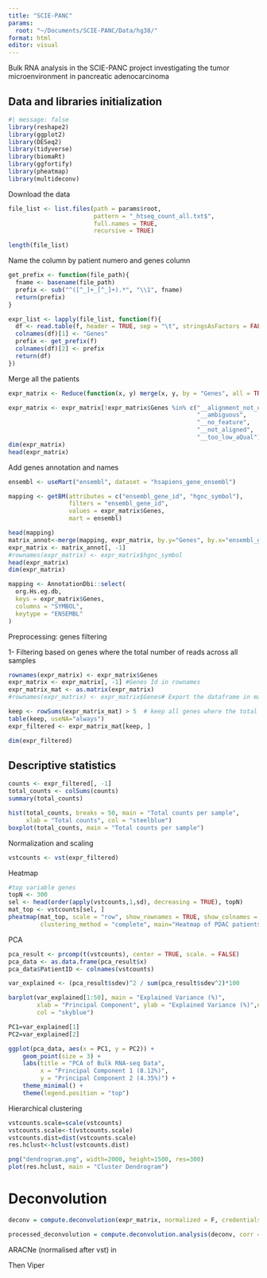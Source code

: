 ```yaml
---
title: "SCIE-PANC"
params: 
  root: "~/Documents/SCIE-PANC/Data/hg38/"
format: html
editor: visual
---
```


Bulk RNA analysis in the SCIE-PANC project investigating the tumor microenvironment in pancreatic adenocarcinoma

## Data and libraries initialization

```r
#| message: false
library(reshape2)
library(ggplot2)
library(DESeq2)
library(tidyverse)
library(biomaRt)
library(ggfortify)
library(pheatmap)
library(multideconv)
```

Download the data

```r
file_list <- list.files(path = params$root, 
                        pattern = "_htseq_count_all.txt$", 
                        full.names = TRUE, 
                        recursive = TRUE)

length(file_list)
```

Name the column by patient numero and genes column

```r
get_prefix <- function(file_path){
  fname <- basename(file_path)
  prefix <- sub("^([^_]+_[^_]+).*", "\\1", fname)
  return(prefix)
}

expr_list <- lapply(file_list, function(f){
  df <- read.table(f, header = TRUE, sep = "\t", stringsAsFactors = FALSE)
  colnames(df)[1] <- "Genes"
  prefix <- get_prefix(f)
  colnames(df)[2] <- prefix
  return(df)
})
```

Merge all the patients

```r
expr_matrix <- Reduce(function(x, y) merge(x, y, by = "Genes", all = TRUE), expr_list)
```

```r
expr_matrix <- expr_matrix[!expr_matrix$Genes %in% c("__alignment_not_unique",
                                                     "__ambiguous",
                                                     "__no_feature",
                                                     "__not_aligned",
                                                     "__too_low_aQual"), ]
dim(expr_matrix)
head(expr_matrix)
```

Add genes annotation and names

```r
ensembl <- useMart("ensembl", dataset = "hsapiens_gene_ensembl")

mapping <- getBM(attributes = c("ensembl_gene_id", "hgnc_symbol"),
                 filters = "ensembl_gene_id",
                 values = expr_matrix$Genes,
                 mart = ensembl)

head(mapping)
matrix_annot<-merge(mapping, expr_matrix, by.y="Genes", by.x="ensembl_gene_id")
expr_matrix <- matrix_annot[, -1]
#rownames(expr_matrix) <- expr_matrix$hgnc_symbol
head(expr_matrix)
dim(expr_matrix)
```

```r
mapping <- AnnotationDbi::select(
  org.Hs.eg.db,
  keys = expr_matrix$Genes,
  columns = "SYMBOL",
  keytype = "ENSEMBL"
)
```

Preprocessing: genes filtering

1- Filtering based on genes where the total number of reads across all samples

```r
rownames(expr_matrix) <- expr_matrix$Genes
expr_matrix <- expr_matrix[, -1] #Genes Id in rownames
expr_matrix_mat <- as.matrix(expr_matrix)
#rownames(expr_matrix) <- expr_matrix$Genes# Export the dataframe in matrix        

keep <- rowSums(expr_matrix_mat) > 5  # keep all genes where the total number of reads across all samples is greater than 5
table(keep, useNA="always") 
expr_filtered <- expr_matrix_mat[keep, ]

dim(expr_filtered) 
```

## Descriptive statistics

```r
counts <- expr_filtered[, -1]
total_counts <- colSums(counts)
summary(total_counts)

hist(total_counts, breaks = 50, main = "Total counts per sample",
     xlab = "Total counts", col = "steelblue")
boxplot(total_counts, main = "Total counts per sample")
```

Normalization and scaling

```r
vstcounts <- vst(expr_filtered)
```

Heatmap

```r
#top variable genes
topN <- 300
sel <- head(order(apply(vstcounts,1,sd), decreasing = TRUE), topN)
mat_top <- vstcounts[sel, ]
pheatmap(mat_top, scale = "row", show_rownames = TRUE, show_colnames = FALSE,
         clustering_method = "complete", main="Heatmap of PDAC patients on top 300 genes")
```

PCA

```r
pca_result <- prcomp(t(vstcounts), center = TRUE, scale. = FALSE)  
pca_data <- as.data.frame(pca_result$x)
pca_data$PatientID <- colnames(vstcounts)
```

```r
var_explained <- (pca_result$sdev)^2 / sum(pca_result$sdev^2)*100

barplot(var_explained[1:50], main = "Explained Variance (%)",
        xlab = "Principal Component", ylab = "Explained Variance (%)",names.arg = 1:50,
        col = "skyblue")
```

```r
PC1=var_explained[1]
PC2=var_explained[2]

ggplot(pca_data, aes(x = PC1, y = PC2)) +
    geom_point(size = 3) +
    labs(title = "PCA of Bulk RNA-seq Data",
         x = "Principal Component 1 (8.12%)",
         y = "Principal Component 2 (4.35%)") +
    theme_minimal() +
    theme(legend.position = "top")
```

Hierarchical clustering

```r
vstcounts.scale=scale(vstcounts)
vstcounts.scale<-t(vstcounts.scale)
vstcounts.dist=dist(vstcounts.scale)
res.hclust<-hclust(vstcounts.dist)

png("dendrogram.png", width=2000, height=1500, res=300)
plot(res.hclust, main = "Cluster Dendrogram")

```

# Deconvolution

```r
deconv = compute.deconvolution(expr_matrix, normalized = F, credentials.mail = "augustine.blancboekholt@etu.toulouse-inp.fr", credentials.token = "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", file_name = "Deconv_scie-panc") 
```

```r
processed_deconvolution = compute.deconvolution.analysis(deconv, corr = 0.7, seed = 123, return = T, file_name="deconv_subsgroups")
```

ARACNe (normalised after vst) in

Then Viper
